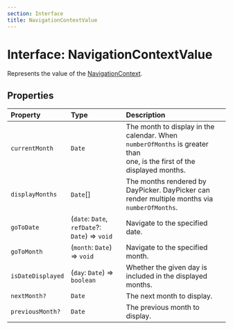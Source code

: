 ```yaml
---
section: Interface
title: NavigationContextValue
---
```


# Interface: NavigationContextValue

Represents the value of the [NavigationContext](/api/latest/variables/NavigationContext.mdx).

## Properties

| Property | Type | Description |
| :------ | :------ | :------ |
| `currentMonth` | `Date` | The month to display in the calendar. When `numberOfMonths` is greater than<br />one, is the first of the displayed months. |
| `displayMonths` | `Date`[] | The months rendered by DayPicker. DayPicker can render multiple months via<br />`numberOfMonths`. |
| `goToDate` | (`date`: `Date`, `refDate`?: `Date`) => `void` | Navigate to the specified date. |
| `goToMonth` | (`month`: `Date`) => `void` | Navigate to the specified month. |
| `isDateDisplayed` | (`day`: `Date`) => `boolean` | Whether the given day is included in the displayed months. |
| `nextMonth?` | `Date` | The next month to display. |
| `previousMonth?` | `Date` | The previous month to display. |
